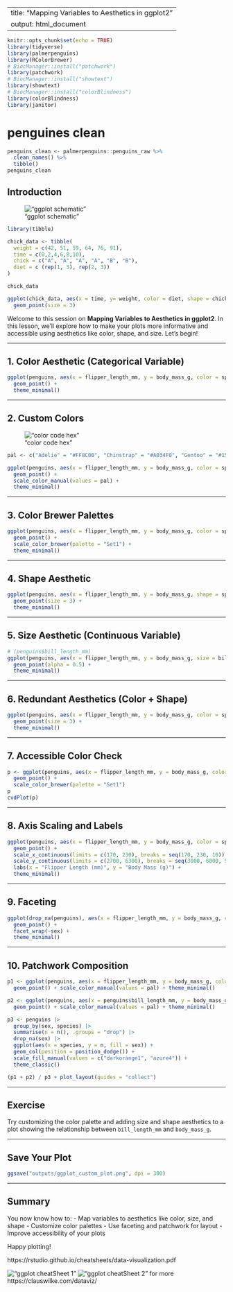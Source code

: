 
---
title: "Mapping Variables to Aesthetics in ggplot2"
output: html_document
---

```r
knitr::opts_chunk$set(echo = TRUE)
library(tidyverse)
library(palmerpenguins)
library(RColorBrewer)
# BiocManager::install("patchwork")
library(patchwork)
# BiocManager::install("showtext")
library(showtext)
# BiocManager::install("colorBlindness")
library(colorBlindness)
library(janitor)
```
# penguines clean
```r
penguins_clean <- palmerpenguins::penguins_raw %>% 
  clean_names() %>% 
  tibble()
penguins_clean
```

## Introduction

!["ggplot schematic"](../images/ggplot2_simplified.png)
```r
library(tibble)

chick_data <- tibble(
  weight = c(42, 51, 59, 64, 76, 91),
  time = c(0,2,4,6,8,10),
  chick = c("A", "A", "A", "A", "B", "B"),
  diet = c (rep(1, 3), rep(2, 3))
)

chick_data

ggplot(chick_data, aes(x = time, y= weight, color = diet, shape = chick)) +
  geom_point(size = 3)
```

Welcome to this session on **Mapping Variables to Aesthetics in ggplot2**. In this lesson, we’ll explore how to make your plots more informative and accessible using aesthetics like color, shape, and size. Let’s begin!

---

## 1. Color Aesthetic (Categorical Variable)

```r
ggplot(penguins, aes(x = flipper_length_mm, y = body_mass_g, color = species)) +
  geom_point() +
  theme_minimal()
```

---

## 2. Custom Colors

!["color code hex"](../images/color-codes.png)
```r
pal <- c("Adelie" = "#FF8C00", "Chinstrap" = "#A034F0", "Gentoo" = "#159090")

ggplot(penguins, aes(x = flipper_length_mm, y = body_mass_g, color = species)) +
  geom_point() +
  scale_color_manual(values = pal) +
  theme_minimal()
```

---

## 3. Color Brewer Palettes

```r
ggplot(penguins, aes(x = flipper_length_mm, y = body_mass_g, color = species)) +
  geom_point() +
  scale_color_brewer(palette = "Set1") +
  theme_minimal()
```

---

## 4. Shape Aesthetic

```r
ggplot(penguins, aes(x = flipper_length_mm, y = body_mass_g, shape = species)) +
  geom_point(size = 3) +
  theme_minimal()
```

---

## 5. Size Aesthetic (Continuous Variable)

```r
# (penguins$bill_length_mm)
ggplot(penguins, aes(x = flipper_length_mm, y = body_mass_g, size = bill_length_mm)) +
  geom_point(alpha = 0.5) +
  theme_minimal()
```

---

## 6. Redundant Aesthetics (Color + Shape)

```r
ggplot(penguins, aes(x = flipper_length_mm, y = body_mass_g, color = species, shape = species)) +
  geom_point(size = 3) +
  theme_minimal()
```

---

## 7. Accessible Color Check

```r
p <- ggplot(penguins, aes(x = flipper_length_mm, y = body_mass_g, color = species)) +
  geom_point() +
  scale_color_brewer(palette = "Set1")
p
cvdPlot(p)
```

---

## 8. Axis Scaling and Labels

```r
ggplot(penguins, aes(x = flipper_length_mm, y = body_mass_g, color = species)) +
  geom_point() +
  scale_x_continuous(limits = c(170, 230), breaks = seq(170, 230, 10)) +
  scale_y_continuous(limits = c(2700, 6300), breaks = seq(3000, 6000, 500)) +
  labs(x = "Flipper Length (mm)", y = "Body Mass (g)") +
  theme_minimal()
```

---

## 9. Faceting

```r
ggplot(drop_na(penguins), aes(x = flipper_length_mm, y = body_mass_g, color = species)) +
  geom_point() +
  facet_wrap(~sex) +
  theme_minimal()
```

---

## 10. Patchwork Composition

```r
p1 <- ggplot(penguins, aes(x = flipper_length_mm, y = body_mass_g, color = species)) +
  geom_point() + scale_color_manual(values = pal) + theme_minimal()

p2 <- ggplot(penguins, aes(x = penguins$bill_length_mm, y = body_mass_g, color = species)) +
  geom_point() + scale_color_manual(values = pal) + theme_minimal()

p3 <- penguins |> 
  group_by(sex, species) |> 
  summarise(n = n(), .groups = "drop") |> 
  drop_na(sex) |> 
  ggplot(aes(x = species, y = n, fill = sex)) +
  geom_col(position = position_dodge()) +
  scale_fill_manual(values = c("darkorange1", "azure4")) +
  theme_classic()

(p1 + p2) / p3 + plot_layout(guides = "collect")
```

---

## Exercise

Try customizing the color palette and adding size and shape aesthetics to a plot showing the relationship between `bill_length_mm` and `body_mass_g`.

---

## Save Your Plot

```r
ggsave("outputs/ggplot_custom_plot.png", dpi = 300)
```

---

## Summary

You now know how to:
- Map variables to aesthetics like color, size, and shape
- Customize color palettes
- Use faceting and patchwork for layout
- Improve accessibility of your plots

Happy plotting!

https://rstudio.github.io/cheatsheets/data-visualization.pdf

!["ggplot cheatSheet 1"](../images/ggplot2_cheat_sheet_1.jpg)
!["ggplot cheatSheet 2"](../images/ggplot2_cheat_sheet_2.jpg)
for more
https://clauswilke.com/dataviz/
